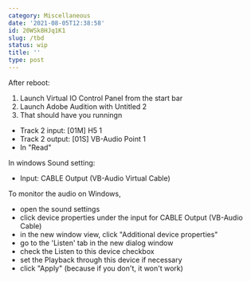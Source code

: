```yaml
---
category: Miscellaneous
date: '2021-08-05T12:38:58'
id: 20WSk8HJq1K1
slug: /tbd
status: wip
title: ''
type: post
---
```


After reboot:

1. Launch Virtual IO Control Panel from the start bar
2. Launch Adobe Audition with Untitled 2
3. That should have you runningn





- Track 2 input: [01M] H5 1
- Track 2 output: [01S] VB-Audio Point 1
- In "Read"

In windows Sound setting: 

- Input: CABLE Output (VB-Audio Virtual Cable)



To monitor the audio on Windows, 

- open the sound settings 
- click device properties under the input for CABLE Output (VB-Audio Cable)
- in the new window view, click "Additional device properties"
- go to the 'Listen' tab in the new dialog window
- check the Listen to this device checkbox 
- set the Playback through this device if necessary
- click "Apply" (because if you don't, it won't work)